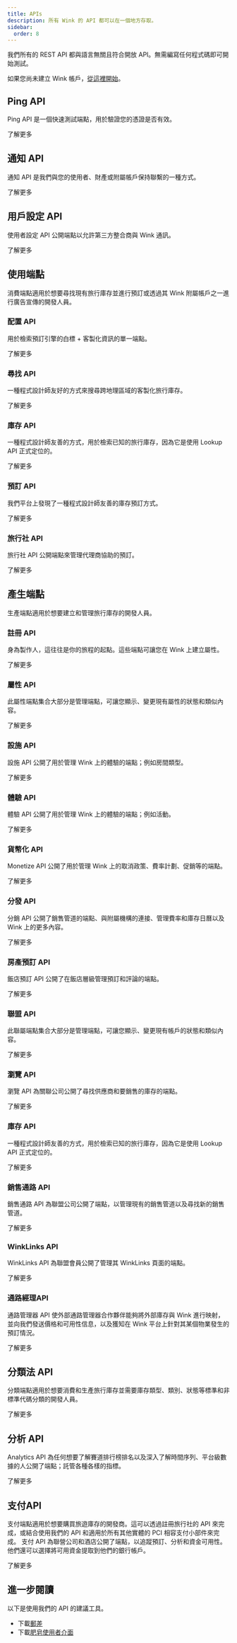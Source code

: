 ```yaml
---
title: APIs
description: 所有 Wink 的 API 都可以在一個地方存取。
sidebar:
  order: 8
---
```


我們所有的 REST API 都與語言無關且符合開放 API。無需編寫任何程式碼即可開始測試。

如果您尚未建立 Wink 帳戶，[從這裡開始](/user/register)。

## Ping API

Ping API 是一個快速測試端點，用於驗證您的憑證是否有效。

<LinkButton href="https://docs.wink.travel/ping" variant="secondary" icon="external" target="_blank">
  了解更多
</LinkButton>


## 通知 API

通知 API 是我們與您的使用者、財產或附屬帳戶保持聯繫的一種方式。

<LinkButton href="https://docs.wink.travel/notifications" variant="secondary" icon="external" target="_blank">
  了解更多
</LinkButton>


## 用戶設定 API

使用者設定 API 公開端點以允許第三方整合商與 Wink 通訊。

<LinkButton href="https://docs.wink.travel/user-settings" variant="secondary" icon="external" target="_blank">
  了解更多
</LinkButton>


## 使用端點

消費端點適用於想要尋找現有旅行庫存並進行預訂或透過其 Wink 附屬帳戶之一進行廣告宣傳的開發人員。

### 配置 API

用於檢索預訂引擎的白標 + 客製化資訊的單一端點。

<LinkButton href="https://docs.wink.travel/engine-client" variant="secondary" icon="external" target="_blank">
  了解更多
</LinkButton>


### 尋找 API

一種程式設計師友好的方式來搜尋跨地理區域的客製化旅行庫存。

<LinkButton href="https://docs.wink.travel/lookup" variant="secondary" icon="external" target="_blank">
  了解更多
</LinkButton>


### 庫存 API

一種程式設計師友善的方式，用於檢索已知的旅行庫存，因為它是使用 Lookup API 正式定位的。

<LinkButton href="https://docs.wink.travel/inventory" variant="secondary" icon="external" target="_blank">
  了解更多
</LinkButton>


### 預訂 API

我們平台上發現了一種程式設計師友善的庫存預訂方式。

<LinkButton href="https://docs.wink.travel/booking" variant="secondary" icon="external" target="_blank">
  了解更多
</LinkButton>


### 旅行社 API

旅行社 API 公開端點來管理代理商協助的預訂。

<LinkButton href="https://docs.wink.travel/travel-agent" variant="secondary" icon="external" target="_blank">
  了解更多
</LinkButton>


## 產生端點

生產端點適用於想要建立和管理旅行庫存的開發人員。

### 註冊 API

身為製作人，這往往是你的旅程的起點。這些端點可讓您在 Wink 上建立屬性。

<LinkButton href="https://docs.wink.travel/extranet/property/register" variant="secondary" icon="external" target="_blank">
  了解更多
</LinkButton>


### 屬性 API

此屬性端點集合大部分是管理端點，可讓您顯示、變更現有屬性的狀態和類似內容。

<LinkButton href="https://docs.wink.travel/extranet/property" variant="secondary" icon="external" target="_blank">
  了解更多
</LinkButton>


### 設施 API

設施 API 公開了用於管理 Wink 上的體驗的端點；例如房間類型。

<LinkButton href="https://docs.wink.travel/extranet/facilities" variant="secondary" icon="external" target="_blank">
  了解更多
</LinkButton>


### 體驗 API

體驗 API 公開了用於管理 Wink 上的體驗的端點；例如活動。

<LinkButton href="https://docs.wink.travel/extranet/experiences" variant="secondary" icon="external" target="_blank">
  了解更多
</LinkButton>


### 貨幣化 API

Monetize API 公開了用於管理 Wink 上的取消政策、費率計劃、促銷等的端點。

<LinkButton href="https://docs.wink.travel/extranet/monetize" variant="secondary" icon="external" target="_blank">
  了解更多
</LinkButton>


### 分發 API

分銷 API 公開了銷售管道的端點、與附屬機構的連接、管理費率和庫存日曆以及 Wink 上的更多內容。

<LinkButton href="https://docs.wink.travel/extranet/distribution" variant="secondary" icon="external" target="_blank">
  了解更多
</LinkButton>


### 房產預訂 API

飯店預訂 API 公開了在飯店層級管理預訂和評論的端點。

<LinkButton href="https://docs.wink.travel/extranet/booking" variant="secondary" icon="external" target="_blank">
  了解更多
</LinkButton>


### 聯盟 API

此聯屬端點集合大部分是管理端點，可讓您顯示、變更現有帳戶的狀態和類似內容。

<LinkButton href="https://docs.wink.travel/affiliate" variant="secondary" icon="external" target="_blank">
  了解更多
</LinkButton>


### 瀏覽 API

瀏覽 API 為關聯公司公開了尋找供應商和要銷售的庫存的端點。

<LinkButton href="https://docs.wink.travel/affiliate/browse" variant="secondary" icon="external" target="_blank">
  了解更多
</LinkButton>


### 庫存 API

一種程式設計師友善的方式，用於檢索已知的旅行庫存，因為它是使用 Lookup API 正式定位的。

<LinkButton href="https://docs.wink.travel/affiliate/inventory" variant="secondary" icon="external" target="_blank">
  了解更多
</LinkButton>


### 銷售通路 API

銷售通路 API 為聯盟公司公開了端點，以管理現有的銷售管道以及尋找新的銷售管道。

<LinkButton href="https://docs.wink.travel/affiliate/sales-channel" variant="secondary" icon="external" target="_blank">
  了解更多
</LinkButton>


### WinkLinks API

WinkLinks API 為聯盟會員公開了管理其 WinkLinks 頁面的端點。

<LinkButton href="https://docs.wink.travel/affiliate/winklinks" variant="secondary" icon="external" target="_blank">
  了解更多
</LinkButton>


### 通路經理API

通路管理器 API 使外部通路管理器合作夥伴能夠將外部庫存與 Wink 進行映射，並向我們發送價格和可用性信息，以及獲知在 Wink 平台上針對其某個物業發生的預訂情況。

<LinkButton href="https://docs.wink.travel/channel-manager" variant="secondary" icon="external" target="_blank">
  了解更多
</LinkButton>


## 分類法 API

分類端點適用於想要消費和生產旅行庫存並需要庫存類型、類別、狀態等標準和非標準代碼分類的開發人員。

<LinkButton href="https://docs.wink.travel/reference" variant="secondary" icon="external" target="_blank">
  了解更多
</LinkButton>


## 分析 API

Analytics API 為任何想要了解賽道排行榜排名以及深入了解時間序列、平台級數據的人公開了端點；託管各種各樣的指標。

<LinkButton href="https://docs.wink.travel/analytics" variant="secondary" icon="external" target="_blank">
  了解更多
</LinkButton>


## 支付API

支付端點適用於想要購買旅遊庫存的開發商。這可以透過註冊旅行社的 API 來完成，或結合使用我們的 API 和適用於所有其他實體的 PCI 相容支付小部件來完成。
支付 API 為聯營公司和酒店公開了端點，以追蹤預訂、分析和資金可用性。他們還可以選擇將可用資金提取到他們的銀行帳戶。

<LinkButton href="https://docs.wink.travel/payment" variant="secondary" icon="external" target="_blank">
  了解更多
</LinkButton>


## 進一步閱讀

以下是使用我們的 API 的建議工具。

* 下載[郵差](https://www.postman.com)
* 下載[肥皂使用者介面](https://www.soapui.org)

